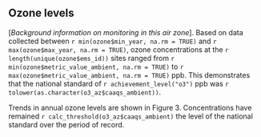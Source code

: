 ## Ozone levels

[*Background information on monitoring in this air zone*]. Based on data collected between `r min(ozone$min_year, na.rm = TRUE)` and `r max(ozone$max_year, na.rm = TRUE)`, ozone concentrations at the `r length(unique(ozone$ems_id))` sites ranged from 
`r min(ozone$metric_value_ambient, na.rm = TRUE)` to `r max(ozone$metric_value_ambient, na.rm = TRUE)` ppb. This demonstrates that the national standard of `r achievement_level("o3")` ppb was `r tolower(as.character(o3_az$caaqs_ambient))`.

Trends in annual ozone levels are shown in Figure 3. Concentrations have remained `r calc_threshold(o3_az$caaqs_ambient)` the level of the national standard over the period of record.
